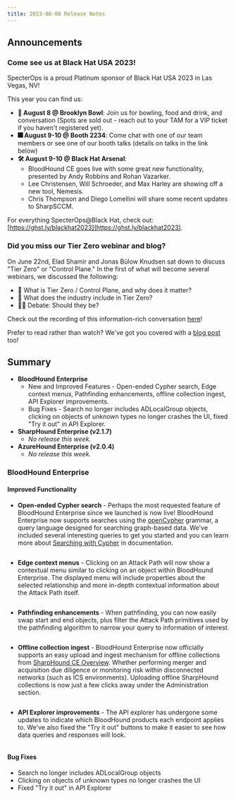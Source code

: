 ```yaml
---
title: 2023-08-08 Release Notes
---
```


## Announcements

### Come see us at Black Hat USA 2023!

SpecterOps is a proud Platinum sponsor of Black Hat USA 2023 in Las Vegas, NV!

This year you can find us:

* **🎳 August 8 @ Brooklyn Bowl**: Join us for bowling, food and drink, and conversation (Spots are sold out - reach out to your TAM for a VIP ticket if you haven't registered yet).
* **🎆 August 9-10 @ Booth 2234**: Come chat with one of our team members or see one of our booth talks (details on talks in the link below)
* **🛠️ August 9-10 @ Black Hat Arsenal**:
  * BloodHound CE goes live with some great new functionality, presented by Andy Robbins and Rohan Vazarker.
  * Lee Christensen, Will Schroeder, and Max Harley are showing off a new tool, Nemesis.
  * Chris Thompson and Diego Lomellini will share some recent updates to SharpSCCM.

For everything SpecterOps\@Black Hat, check out: [https://ghst.ly/blackhat2023](https://ghst.ly/blackhat2023).

### Did you miss our Tier Zero webinar and blog?

On June 22nd, Elad Shamir and Jonas Bülow Knudsen sat down to discuss "Tier Zero" or "Control Plane." In the first of what will become several webinars, we discussed the following:

* 👑 What is Tier Zero / Control Plane, and why does it matter?
* 🏢 What does the industry include in Tier Zero?
* 👩‍⚖️ Debate: Should they be?

Check out the recording of this information-rich conversation [here](https://specterops.zoom.us/rec/share/aV6SLGu93-hZ0ot9pSgh9-_PnuORkcidpdCAywPHcL8qqM58F3qeG7fuRjvXXXFd.iTsCCftUEGCjH92f)!

Prefer to read rather than watch? We've got you covered with a [blog post](https://posts.specterops.io/what-is-tier-zero-part-1-e0da9b7cdfca) too!

## Summary

* **BloodHound Enterprise**
  * New and Improved Features - Open-ended Cypher search, Edge context menus, Pathfinding enhancements, offline collection ingest, API Explorer improvements.
  * Bug Fixes - Search no longer includes ADLocalGroup objects, clicking on objects of unknown types no longer crashes the UI, fixed "Try it out" in API Explorer.
* **SharpHound Enterprise (v2.1.7)**
  * *No release this week.*
* **AzureHound Enterprise (v2.0.4)**
  * *No release this week.*

### BloodHound Enterprise

#### Improved Functionality

* **Open-ended Cypher search** - Perhaps the most requested feature of BloodHound Enterprise since we launched is now live! BloodHound Enterprise now supports searches using the [openCypher](https://opencypher.org/) grammar, a query language designed for searching graph-based data. We've included several interesting queries to get you started and you can learn more about [Searching with Cypher](/analyze-data/bloodhound-gui/cypher-search) in documentation.

<Frame>
  <img src="/assets/image-25.png" alt="" />
</Frame>

* **Edge context menus** - Clicking on an Attack Path will now show a contextual menu similar to clicking on an object within BloodHound Enterprise. The displayed menu will include properties about the selected relationship and more in-depth contextual information about the Attack Path itself.

<Frame>
  <img src="/assets/image-26.png" alt="" />
</Frame>

* **Pathfinding enhancements** - When pathfinding, you can now easily swap start and end objects, plus filter the Attack Path primitives used by the pathfinding algorithm to narrow your query to information of interest.

<Frame>
  <img src="/assets/image-27.png" alt="" />
</Frame>

* **Offline collection ingest** - BloodHound Enterprise now officially supports an easy upload and ingest mechanism for offline collections from [SharpHound CE Overview](/collect-data/sharphound/install/overview). Whether performing merger and acquisition due diligence or monitoring risk within disconnected networks (such as ICS environments). Uploading offline SharpHound collections is now just a few clicks away under the Administration section.

<Frame>
  <img src="/assets/image-28.png" alt="" />
</Frame>

* **API Explorer improvements** - The API explorer has undergone some updates to indicate which BloodHound products each endpoint applies to. We've also fixed the "Try it out" buttons to make it easier to see how data queries and responses will look.

<Frame>
  <img src="/assets/image-29.png" alt="" />
</Frame>

#### Bug Fixes

* Search no longer includes ADLocalGroup objects
* Clicking on objects of unknown types no longer crashes the UI
* Fixed "Try it out" in API Explorer
